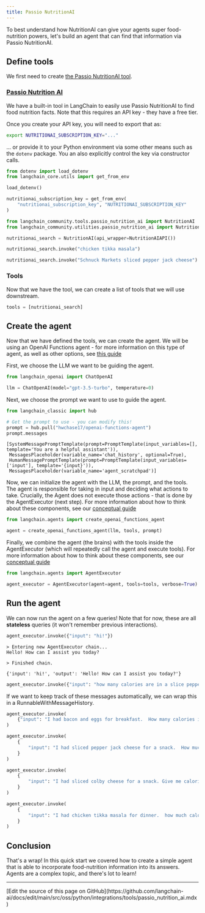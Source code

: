 ```yaml
---
title: Passio NutritionAI
---
```


To best understand how NutritionAI can give your agents super food-nutrition powers, let's build an agent that can find that information via Passio NutritionAI.

## Define tools

We first need to create [the Passio NutritionAI tool](/oss/python/integrations/tools/passio_nutrition_ai).

### [Passio Nutrition AI](/oss/python/integrations/tools/passio_nutrition_ai)

We have a built-in tool in LangChain to easily use Passio NutritionAI to find food nutrition facts.
Note that this requires an API key - they have a free tier.

Once you create your API key, you will need to export that as:

```bash
export NUTRITIONAI_SUBSCRIPTION_KEY="..."
```

... or provide it to your Python environment via some other means such as the `dotenv` package.  You an also explicitly control the key via constructor calls.

```python
from dotenv import load_dotenv
from langchain_core.utils import get_from_env

load_dotenv()

nutritionai_subscription_key = get_from_env(
    "nutritionai_subscription_key", "NUTRITIONAI_SUBSCRIPTION_KEY"
)
```

```python
from langchain_community.tools.passio_nutrition_ai import NutritionAI
from langchain_community.utilities.passio_nutrition_ai import NutritionAIAPI
```

```python
nutritionai_search = NutritionAI(api_wrapper=NutritionAIAPI())
```

```python
nutritionai_search.invoke("chicken tikka masala")
```

```python
nutritionai_search.invoke("Schnuck Markets sliced pepper jack cheese")
```

### Tools

Now that we have the tool, we can create a list of tools that we will use downstream.

```python
tools = [nutritionai_search]
```

## Create the agent

Now that we have defined the tools, we can create the agent. We will be using an OpenAI Functions agent - for more information on this type of agent, as well as other options, see [this guide](/oss/python/langchain/agents)

First, we choose the LLM we want to be guiding the agent.

```python
from langchain_openai import ChatOpenAI

llm = ChatOpenAI(model="gpt-3.5-turbo", temperature=0)
```

Next, we choose the prompt we want to use to guide the agent.

```python
from langchain_classic import hub

# Get the prompt to use - you can modify this!
prompt = hub.pull("hwchase17/openai-functions-agent")
prompt.messages
```

```output
[SystemMessagePromptTemplate(prompt=PromptTemplate(input_variables=[], template='You are a helpful assistant')),
 MessagesPlaceholder(variable_name='chat_history', optional=True),
 HumanMessagePromptTemplate(prompt=PromptTemplate(input_variables=['input'], template='{input}')),
 MessagesPlaceholder(variable_name='agent_scratchpad')]
```

Now, we can initialize the agent with the LLM, the prompt, and the tools. The agent is responsible for taking in input and deciding what actions to take. Crucially, the Agent does not execute those actions - that is done by the AgentExecutor (next step). For more information about how to think about these components, see our [conceptual guide](/oss/python/langchain/agents)

```python
from langchain.agents import create_openai_functions_agent

agent = create_openai_functions_agent(llm, tools, prompt)
```

Finally, we combine the agent (the brains) with the tools inside the AgentExecutor (which will repeatedly call the agent and execute tools). For more information about how to think about these components, see our [conceptual guide](/oss/python/langchain/agents)

```python
from langchain.agents import AgentExecutor

agent_executor = AgentExecutor(agent=agent, tools=tools, verbose=True)
```

## Run the agent

We can now run the agent on a few queries! Note that for now, these are all **stateless** queries (it won't remember previous interactions).

```python
agent_executor.invoke({"input": "hi!"})
```

```output
> Entering new AgentExecutor chain...
Hello! How can I assist you today?

> Finished chain.
```

```output
{'input': 'hi!', 'output': 'Hello! How can I assist you today?'}
```

```python
agent_executor.invoke({"input": "how many calories are in a slice pepperoni pizza?"})
```

If we want to keep track of these messages automatically, we can wrap this in a RunnableWithMessageHistory.

```python
agent_executor.invoke(
    {"input": "I had bacon and eggs for breakfast.  How many calories is that?"}
)
```

```python
agent_executor.invoke(
    {
        "input": "I had sliced pepper jack cheese for a snack.  How much protein did I have?"
    }
)
```

```python
agent_executor.invoke(
    {
        "input": "I had sliced colby cheese for a snack. Give me calories for this Schnuck Markets product."
    }
)
```

```python
agent_executor.invoke(
    {
        "input": "I had chicken tikka masala for dinner.  how much calories, protein, and fat did I have with default quantity?"
    }
)
```

## Conclusion

That's a wrap! In this quick start we covered how to create a simple agent that is able to incorporate food-nutrition information into its answers. Agents are a complex topic, and there's lot to learn!

---

<Callout icon="pen-to-square" iconType="regular">
  [Edit the source of this page on GitHub](https://github.com/langchain-ai/docs/edit/main/src/oss/python/integrations/tools/passio_nutrition_ai.mdx)
</Callout>

